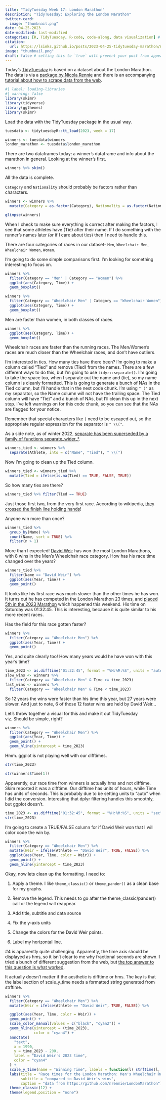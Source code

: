 ```yaml
---
title: "TidyTuesday Week 17: London Marathon"
description: "TidyTuesday: Exploring the London Marathon"
twitter-card:
  image: "thumbnail.png"
date: 04-25-2023
date-modified: last-modified
categories: [R, TidyTuesday, R-code, code-along, data visualization] # self-defined categories
citation:
  url: https://lsinks.github.io/posts/2023-04-25-tidytuesday-marathon/marathon.html 
image: "thumbnail.png"
draft: false # setting this to `true` will prevent your post from appearing on your listing page until you're ready!
---
```


Today's [TidyTuesday](https://github.com/rfordatascience/tidytuesday/blob/master/data/2023/2023-04-25/readme.md) is based on a dataset about the London Marathon. The data is via a [package by Nicola Rennie](https://github.com/nrennie/LondonMarathon) and there is an accompanying [tutorial about how to scrape data from the web](https://nrennie.rbind.io/blog/web-scraping-rvest-london-marathon/).

```r
#| label: loading-libraries
#| warning: false
library(skimr)
library(tidyverse)
library(ggthemes)
library(skimr)
```

Load the data with the TidyTuesday package in the usual way.

```r
tuesdata <- tidytuesdayR::tt_load(2023, week = 17)

winners <- tuesdata$winners
london_marathon <- tuesdata$london_marathon
```

There are two dataframes today: a winner's dataframe and info about the marathon in general. Looking at the winner's first.

```r
winners %>% skim()
```

All the data is complete.

`Category` and `Nationality` should probably be factors rather than characters.

```r
winners <- winners %>%
  mutate(Category = as.factor(Category), Nationality = as.factor(Nationality))

glimpse(winners)
```

When I check to make sure everything is correct after making the factors, I see that some athletes have (Tie) after their name. If I do something with the runner's names later (or if I care about ties) then I need to handle this.

There are four categories of races in our dataset- `Men`, `Wheelchair Men`, `Wheelchair Women`, `Women`.

I'm going to do some simple comparisons first. I'm looking for something interesting to focus on.

```r
winners %>%
  filter(Category == "Men" | Category == "Women") %>%
  ggplot(aes(Category, Time)) +
  geom_boxplot()
```

```r
winners %>%
  filter(Category == "Wheelchair Men" | Category == "Wheelchair Women") %>%
  ggplot(aes(Category, Time)) +
  geom_boxplot()
```

Men are faster than women, in both classes of races.

```r
winners %>%
  ggplot(aes(Category, Time)) +
  geom_boxplot()
```

Wheelchair races are faster than the running races. The Men/Women's races are much closer than the Wheelchair races, and don't have outliers.

I'm interested in ties. How many ties have there been? I'm going to make a column called "Tied" and remove (Tied) from the names. There are a few different ways to do this, but I'm going to use `tidyr::separate()`. I'm going to take the space too, when I separate out the name and (tie), so my name column is cleanly formatted. This is going to generate a bunch of NAs in the Tied column, but I'll handle that in the next code chunk. I'm using `" ("` as my separator, so the Name column will not have the trailing space. The Tied column will have "Tie)" and a bunch of NAs, but I'll clean this up in the next step. I've left warnings on for this code chunk, so you can see that the NAs are flagged for your notice.

Remember that special characters like `(` need to be escaped out, so the appropriate regular expression for the separator is `" \\("`.

As a side note, as of winter 2022, [separate has been superseded by a family of functions separate_wider\_\*](https://tidyr.tidyverse.org/reference/separate.html).

```r
winners_tied <- winners %>%
  separate(Athlete, into = c("Name", "Tied"), " \\(")
```

Now I'm going to clean up the Tied column.

```r
winners_tied <- winners_tied %>%
  mutate(Tied = ifelse(is.na(Tied) == TRUE, FALSE, TRUE))
```

So how many ties are there?

```r
winners_tied %>% filter(Tied == TRUE)
```

Just those first two, from the very first race. According to wikipedia, [they crossed the finish line holding hands](https://en.wikipedia.org/wiki/London_Marathon)!

Anyone win more than once?

```r
winners_tied %>%
  group_by(Name) %>%
  count(Name, sort = TRUE) %>%
  filter(n > 1)
```

More than I expected! [David Weir](https://en.wikipedia.org/wiki/David_Weir_(athlete)) has won the most London Marathons, with 8 wins in the Men's Wheelchair race category. How has his race time changed over the years?

```r
winners_tied %>%
  filter(Name == "David Weir") %>%
  ggplot(aes(Year, Time)) +
  geom_point()
```

It looks like his first race was much slower than the other times he has won. It turns out he has competed in the London Marathon 23 times, and [placed 5th in the 2023 Marathon](https://www.the-sun.com/sport/7942457/london-marathon-2023-results-time-winner-men-women-wheelchair/) which happened this weekend. His time on Saturday was 01:32:45. This is interesting, because it is quite similar to his more recent races.

Has the field for this race gotten faster?

```r
winners %>%
  filter(Category == "Wheelchair Men") %>%
  ggplot(aes(Year, Time)) +
  geom_point()

```

Yes, and quite clearly too! How many years would he have won with this year's time?

```r
time_2023 <- as.difftime("01:32:45", format = "%H:%M:%S", units = "auto")
slow_wins <- winners %>%
  filter(Category == "Wheelchair Men" & Time >= time_2023) 
fast_wins <- winners %>%
  filter(Category == "Wheelchair Men" & Time < time_2023) 

```

So 12 years the wins were faster than his time this year, but 27 years were slower. And just to note, 6 of those 12 faster wins are held by David Weir...

Let's throw together a visual for this and make it out TidyTuesday viz. Should be simple, right?

```r

winners %>%
  filter(Category == "Wheelchair Men") %>%
  ggplot(aes(Year, Time)) +
  geom_point() +
  geom_hline(yintercept = time_2023)
```

Hmm. ggplot is not playing well with our difftimes.

```r
str(time_2023)

str(winners$Time[1])
```

Apparently, our race time from winners is actually hms and not difftime. Skim reported it was a difftime. Our difftime has units of hours, while Time has units of seconds. This is probably due to be setting units to "auto" when I did the conversion. Interesting that dplyr filtering handles this smoothly, but ggplot doesn't.

```r
time_2023 <- as.difftime("01:32:45", format = "%H:%M:%S", units = "sec")
str(time_2023)
```

I'm going to create a TRUE/FALSE column for if David Weir won that I will color code the win by.

```r
winners %>%
  filter(Category == "Wheelchair Men") %>%
  mutate(Weir = ifelse(Athlete == "David Weir", TRUE, FALSE)) %>%
  ggplot(aes(Year, Time, color = Weir)) +
  geom_point() +
  geom_hline(yintercept = time_2023)
```

Okay, now lets clean up the formatting. I need to:

1.  Apply a theme. I like `theme_classic()` or `theme_pander()` as a clean base for my graphs.

2.  Remove the legend. This needs to go after the theme_classic/pander() call or the legend will reappear.

3.  Add title, subtitle and data source

4.  Fix the y-axis units

5.  Change the colors for the David Weir points.

6.  Label my horizontal line.

#4 is apparently quite challenging. Apparently, the time axis should be displayed as hms, so it isn't clear to me why fractional seconds are shown. I tried a bunch of different suggestion from the web, but [the top answer to this question is what worked](https://stackoverflow.com/questions/50172591/use-scale-y-time-to-convert-ms-to-minutes-and-seconds-in-boxplot-ggplot).

It actually doesn't matter if the aesthetic is difftime or hms. The key is that the label section of scale_y_time needs a formatted string generated from strftime.

```r
winners %>%
  filter(Category == "Wheelchair Men") %>%
  mutate(Weir = ifelse(Athlete == "David Weir", TRUE, FALSE)) %>%

  ggplot(aes(Year, Time, color = Weir)) +
  geom_point() +
  scale_color_manual(values = c("black", "cyan2")) +
  geom_hline(yintercept = (time_2023),
             color = "cyan4") +
  annotate(
    "text",
    x = 1990,
    y = time_2023 - 200,
    label = "David Weir's 2023 time",
    color = "cyan4"
  ) +
  scale_y_time(name = "Winning Time", labels = function(l) strftime(l, '%H:%M:%S')) +
  labs(title = "Race times for the London Marathon: Men's Wheelchair Race",
       subtitle = "compared to David Weir's wins",
       caption = "data from https://github.com/nrennie/LondonMarathon") +
  theme_classic(12) +
  theme(legend.position = "none") 

```
